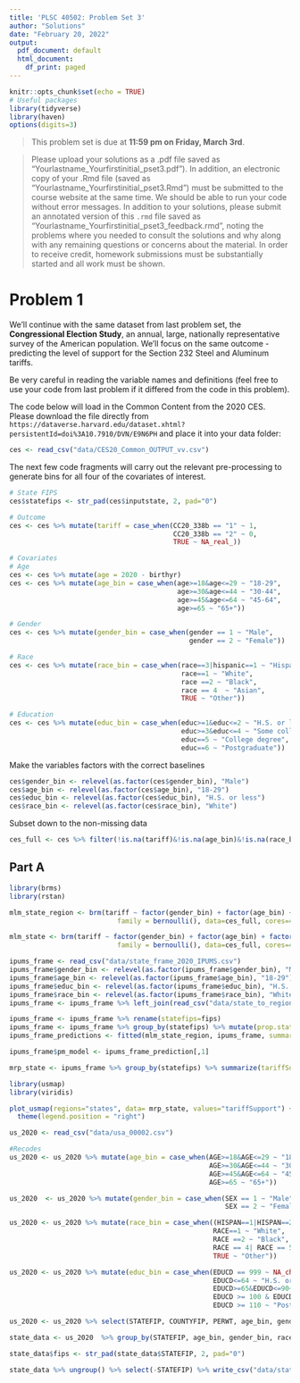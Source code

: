 ```yaml
---
title: 'PLSC 40502: Problem Set 3'
author: "Solutions"
date: "February 20, 2022"
output:
  pdf_document: default
  html_document:
    df_print: paged
---
```

  
```r
knitr::opts_chunk$set(echo = TRUE)
# Useful packages
library(tidyverse)
library(haven)
options(digits=3)
```


>This problem set is due at **11:59 pm on Friday, March 3rd**.

>Please upload your solutions as a .pdf file saved as "Yourlastname_Yourfirstinitial_pset3.pdf"). In addition, an electronic copy of your .Rmd file (saved as "Yourlastname_Yourfirstinitial_pset3.Rmd") must be submitted to the course website at the same time. We should be able to run your code without error messages. In addition to your solutions, please submit an annotated version of this `.rmd` file saved as "Yourlastname_Yourfirstinitial_pset3_feedback.rmd", noting the problems where you needed to consult the solutions and why along with any remaining questions or concerns about the material. In order to receive credit, homework submissions must be substantially started and all work must be shown.


# Problem 1

We'll continue with the same dataset from last problem set, the **Congressional Election Study**, an annual, large, nationally representative survey of the American population. We'll focus on the same outcome - predicting the level of support for the Section 232 Steel and Aluminum tariffs. 

Be very careful in reading the variable names and definitions (feel free to use your code from last problem if it differed from the code in this problem).

The code below will load in the Common Content from the 2020 CES. Please download the file directly from `https://dataverse.harvard.edu/dataset.xhtml?persistentId=doi%3A10.7910/DVN/E9N6PH` and place it into your data folder:

```r
ces <- read_csv("data/CES20_Common_OUTPUT_vv.csv")
```

The next few code fragments will carry out the relevant pre-processing to generate bins for all four of the covariates of interest.

```r

# State FIPS
ces$statefips <- str_pad(ces$inputstate, 2, pad="0")

# Outcome
ces <- ces %>% mutate(tariff = case_when(CC20_338b == "1" ~ 1,
                                         CC20_338b == "2" ~ 0,
                                         TRUE ~ NA_real_))

# Covariates
# Age
ces <- ces %>% mutate(age = 2020 - birthyr)
ces <- ces %>% mutate(age_bin = case_when(age>=18&age<=29 ~ "18-29",
                                          age>=30&age<=44 ~ "30-44",
                                          age>=45&age<=64 ~ "45-64",
                                          age>=65 ~ "65+"))

# Gender
ces <- ces %>% mutate(gender_bin = case_when(gender == 1 ~ "Male",
                                             gender == 2 ~ "Female"))

# Race
ces <- ces %>% mutate(race_bin = case_when(race==3|hispanic==1 ~ "Hispanic",
                                           race==1 ~ "White",
                                           race ==2 ~ "Black",
                                           race == 4  ~ "Asian",
                                           TRUE ~ "Other"))

# Education
ces <- ces %>% mutate(educ_bin = case_when(educ>=1&educ<=2 ~ "H.S. or less",
                                           educ>=3&educ<=4 ~ "Some college",
                                           educ==5 ~ "College degree",
                                           educ==6 ~ "Postgraduate"))
```

Make the variables factors with the correct baselines

```r

ces$gender_bin <- relevel(as.factor(ces$gender_bin), "Male")
ces$age_bin <- relevel(as.factor(ces$age_bin), "18-29")
ces$educ_bin <- relevel(as.factor(ces$educ_bin), "H.S. or less")
ces$race_bin <- relevel(as.factor(ces$race_bin), "White")

```



Subset down to the non-missing data

```r
ces_full <- ces %>% filter(!is.na(tariff)&!is.na(age_bin)&!is.na(race_bin)&!is.na(gender_bin)&!is.na(educ_bin)&!is.na(statefips))
```


## Part A

```r
library(brms)
library(rstan)

```


```r
mlm_state_region <- brm(tariff ~ factor(gender_bin) + factor(age_bin) + factor(race_bin) + factor(educ_bin) +  (1 | region / statefips),
                           family = bernoulli(), data=ces_full, cores=4, warmup=1000, iter=2000)
```



```r
mlm_state <- brm(tariff ~ factor(gender_bin) + factor(age_bin) + factor(race_bin) + factor(educ_bin) +  (1 | statefips), 
                           family = bernoulli(), data=ces_full, cores=4, warmup=1000, iter=2000)
```



```r
ipums_frame <- read_csv("data/state_frame_2020_IPUMS.csv")
ipums_frame$gender_bin <- relevel(as.factor(ipums_frame$gender_bin), "Male")
ipums_frame$age_bin <- relevel(as.factor(ipums_frame$age_bin), "18-29")
ipums_frame$educ_bin <- relevel(as.factor(ipums_frame$educ_bin), "H.S. or less")
ipums_frame$race_bin <- relevel(as.factor(ipums_frame$race_bin), "White")
ipums_frame <- ipums_frame %>% left_join(read_csv("data/state_to_region.csv"), by="fips")

ipums_frame <- ipums_frame %>% rename(statefips=fips)
ipums_frame <- ipums_frame %>% group_by(statefips) %>% mutate(prop.state = count/sum(count)) %>% ungroup()
ipums_frame_predictions <- fitted(mlm_state_region, ipums_frame, summary=F)

ipums_frame$pm_model <- ipums_frame_prediction[,1]
```

```r

mrp_state <- ipums_frame %>% group_by(statefips) %>% summarize(tariffSupport = sum(pm_model*prop.state)*100) %>% ungroup() %>% rename(fips=statefips)

```

```r
library(usmap)
library(viridis)
```

```r
plot_usmap(regions="states", data= mrp_state, values="tariffSupport") + scale_fill_viridis(option = "A", name = "Tariff Support", label = scales::comma) +
  theme(legend.position = "right")
```

```r

us_2020 <- read_csv("data/usa_00002.csv")

#Recodes
us_2020 <- us_2020 %>% mutate(age_bin = case_when(AGE>=18&AGE<=29 ~ "18-29",
                                                  AGE>=30&AGE<=44 ~ "30-44",
                                                  AGE>=45&AGE<=64 ~ "45-64",
                                                  AGE>=65 ~ "65+"))

us_2020  <- us_2020 %>% mutate(gender_bin = case_when(SEX == 1 ~ "Male",
                                                      SEX == 2 ~ "Female"))

us_2020 <- us_2020 %>% mutate(race_bin = case_when((HISPAN==1|HISPAN==2|HISPAN==3|HISPAN==4) ~ "Hispanic",
                                                   RACE==1 ~ "White",
                                                   RACE ==2 ~ "Black",
                                                   RACE == 4| RACE == 5 | RACE== 6  ~ "Asian",
                                                   TRUE ~ "Other"))

us_2020 <- us_2020 %>% mutate(educ_bin = case_when(EDUCD == 999 ~ NA_character_,
                                                   EDUCD<=64 ~ "H.S. or less",
                                                   EDUCD>=65&EDUCD<=90~ "Some college",
                                                   EDUCD >= 100 & EDUCD <= 101 ~ "College degree",
                                                   EDUCD >= 110 ~ "Postgraduate"))

us_2020 <- us_2020 %>% select(STATEFIP, COUNTYFIP, PERWT, age_bin, gender_bin, race_bin, educ_bin)

state_data <- us_2020  %>% group_by(STATEFIP, age_bin, gender_bin, race_bin, educ_bin) %>% summarize(count = sum(PERWT))

state_data$fips <- str_pad(state_data$STATEFIP, 2, pad="0")

state_data %>% ungroup() %>% select(-STATEFIP) %>% write_csv("data/state_frame_2020_IPUMS.csv")

```
